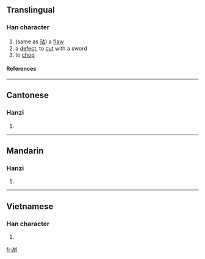 ==Translingual==
===Han character===
{{Han char|rn=18|rad=刀|as=05|sn=7|four=|canj=卜口中弓 (YRLN)}}
# (same as [[玷]]) a [[flaw]]
# a [[defect]], to [[cut]] with a sword
# to [[chop]]
====References====
{{Han ref|kx=0138.180|hdz=10328.100|uh=34E0|ud=13536}}
----
==Cantonese==
===Hanzi===
{{yue-hanzi|jyut=|y=dim3}}
# {{defn|Cantonese}}
----
==Mandarin==
===Hanzi===
{{cmn-hanzi|pin=[[diàn]] ([[dian4]])|wg=tien<sup>4</sup>}}
# {{defn|Mandarin}}
----
==Vietnamese==
===Han character===
{{vi-hantu|[[chẻm]]}}
# {{defn|Vietnamese}}

[[fr:㓠]]